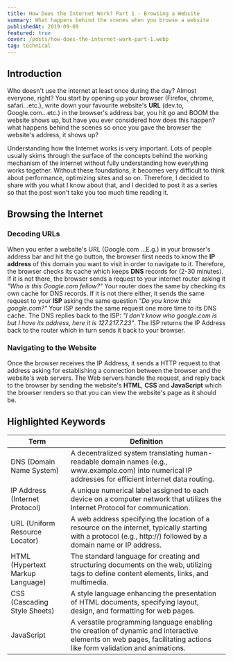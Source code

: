 ```yaml
---
title: How Does the Internet Work? Part 1 - Browsing a Website
summary: What happens behind the scenes when you browse a website
publishedAt: 2019-09-09
featured: true
cover: /posts/how-does-the-internet-work-part-1.webp
tag: technical
---
```


## Introduction

Who doesn't use the internet at least once during the day? Almost everyone,
right? You start by opening up your browser (Firefox, chrome, safari...etc.),
write down your favourite website's **URL** (dev.to, Google.com...etc.) in the
browser's address bar, you hit go and BOOM the website shows up, but have you
ever considered how does this happen? what happens behind the scenes so once
you gave the browser the website's address, it shows up?

Understanding how the Internet works is very important. Lots of people usually
skims through the surface of the concepts behind the working mechanism of the
internet without fully understanding how everything works together. Without
these foundations, it becomes very difficult to think about performance,
optimizing sites and so on. Therefore, I decided to share with you what I know
about that, and I decided to post it as a series so that the post won't take
you too much time reading it.

## Browsing the Internet

### Decoding URLs

When you enter a website's URL (Google.com ...E.g.) in your browser's address
bar and hit the go button, the browser first needs to know the **IP address**
of this domain you want to visit in order to navigate to it. Therefore, the
browser checks its cache which keeps **DNS** records for (2-30 minutes). If it
is not there, the browser sends a request to your internet router asking it
_"Who is this Google.com fellow?"_ Your router does the same by checking its
own cache for DNS records. If it is not there either, it sends the same
request to your **ISP** asking the same question _"Do you know this
google.com?"_ Your ISP sends the same request one more time to its DNS cache.
The DNS replies back to the ISP: _"I don't know who google.com is but I have
its address, here it is 127.217.7.23"_. The ISP returns the IP Address back to
the router which in turn sends it back to your browser.

### Navigating to the Website

Once the browser receives the IP Address, it sends a HTTP request to that
address asking for establishing a connection between the browser and the
website's web servers. The Web servers handle the request, and reply back to
the browser by sending the website's **HTML**, **CSS** and **JavaScript**
which the browser renders so that you can view the website's page as it should
be.

## Highlighted Keywords

<table>
  <thead>
    <tr>
      <th>Term</th>
      <th>Definition</th>
    </tr>
  </thead>
  <tbody>
    <tr>
      <td>DNS (Domain Name System)</td>
      <td>
        A decentralized system translating human-readable domain names (e.g.,
        www.example.com) into numerical IP addresses for efficient internet data
        routing.
      </td>
    </tr>
    <tr>
      <td>IP Address (Internet Protocol)</td>
      <td>
        A unique numerical label assigned to each device on a computer network
        that utilizes the Internet Protocol for communication.
      </td>
    </tr>
    <tr>
      <td>URL (Uniform Resource Locator)</td>
      <td>
        A web address specifying the location of a resource on the internet,
        typically starting with a protocol (e.g., http://) followed by a domain
        name or IP address.
      </td>
    </tr>
    <tr>
      <td>HTML (Hypertext Markup Language)</td>
      <td>
        The standard language for creating and structuring documents on the web,
        utilizing tags to define content elements, links, and multimedia.
      </td>
    </tr>
    <tr>
      <td>CSS (Cascading Style Sheets)</td>
      <td>
        A style language enhancing the presentation of HTML documents,
        specifying layout, design, and formatting for web pages.
      </td>
    </tr>
    <tr>
      <td>JavaScript</td>
      <td>
        A versatile programming language enabling the creation of dynamic and
        interactive elements on web pages, facilitating actions like form
        validation and animations.
      </td>
    </tr>
  </tbody>
</table>

